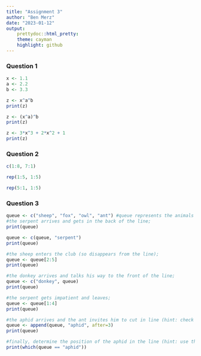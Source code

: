 ```yaml
---
title: "Assignment 3"
author: "Ben Merz"
date: "2023-01-12"
output:
    prettydoc::html_pretty:
    theme: cayman
    highlight: github
---
```


### Question 1

```r
x <- 1.1
a <- 2.2
b <- 3.3

z <- x^a^b
print(z)

z <- (x^a)^b
print(z)

z <- 3*x^3 + 2*x^2 + 1
print(z)
```

### Question 2
```r
c(1:8, 7:1)

rep(1:5, 1:5)

rep(5:1, 1:5)
```

### Question 3
```r
queue <- c("sheep", "fox", "owl", "ant") #queue represents the animals that are lined up to enter an exclusive club
#the serpent arrives and gets in the back of the line;
print(queue)

queue <- c(queue, "serpent")
print(queue)

#the sheep enters the club (so disappears from the line);
queue <- queue[2:5]
print(queue)

#the donkey arrives and talks his way to the front of the line;
queue <- c("donkey", queue)
print(queue)

#the serpent gets impatient and leaves;
queue <- queue[1:4]
print(queue)

#the aphid arrives and the ant invites him to cut in line (hint: check out the append function).
queue <- append(queue, "aphid", after=3)
print(queue)

#finally, determine the position of the aphid in the line (hint: use the which function).
print(which(queue == "aphid"))

```




